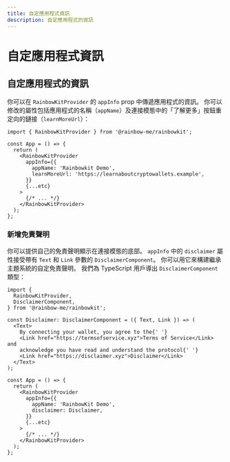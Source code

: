 ```yaml
---
title: 自定應用程式資訊
description: 自定應用程式的資訊
---
```


# 自定應用程式資訊

## 自定應用程式的資訊

你可以在 `RainbowKitProvider` 的 `appInfo` prop 中傳遞應用程式的資訊。 你可以修改的屬性包括應用程式的名稱（`appName`）及連接模態中的「了解更多」按鈕重定向的鏈接（`learnMoreUrl`）：

```tsx
import { RainbowKitProvider } from '@rainbow-me/rainbowkit';

const App = () => {
  return (
    <RainbowKitProvider
      appInfo={{
        appName: 'Rainbowkit Demo',
        learnMoreUrl: 'https://learnaboutcryptowallets.example',
      }}
      {...etc}
    >
      {/* ... */}
    </RainbowKitProvider>
  );
};
```

### 新增免責聲明

你可以提供自己的免責聲明顯示在連接模態的底部。 `appInfo` 中的 `disclaimer` 屬性接受帶有 `Text` 和 `Link` 參數的 `DisclaimerComponent`。 你可以用它來構建繼承主題系統的自定免責聲明。 我們為 TypeScript 用戶導出 `DisclaimerComponent` 類型：

```tsx
import {
  RainbowKitProvider,
  DisclaimerComponent,
} from '@rainbow-me/rainbowkit';

const Disclaimer: DisclaimerComponent = ({ Text, Link }) => (
  <Text>
    By connecting your wallet, you agree to the{' '}
    <Link href="https://termsofservice.xyz">Terms of Service</Link> and
    acknowledge you have read and understand the protocol{' '}
    <Link href="https://disclaimer.xyz">Disclaimer</Link>
  </Text>
);

const App = () => {
  return (
    <RainbowKitProvider
      appInfo={{
        appName: 'RainbowKit Demo',
        disclaimer: Disclaimer,
      }}
      {...etc}
    >
      {/* ... */}
    </RainbowKitProvider>
  );
};
```
